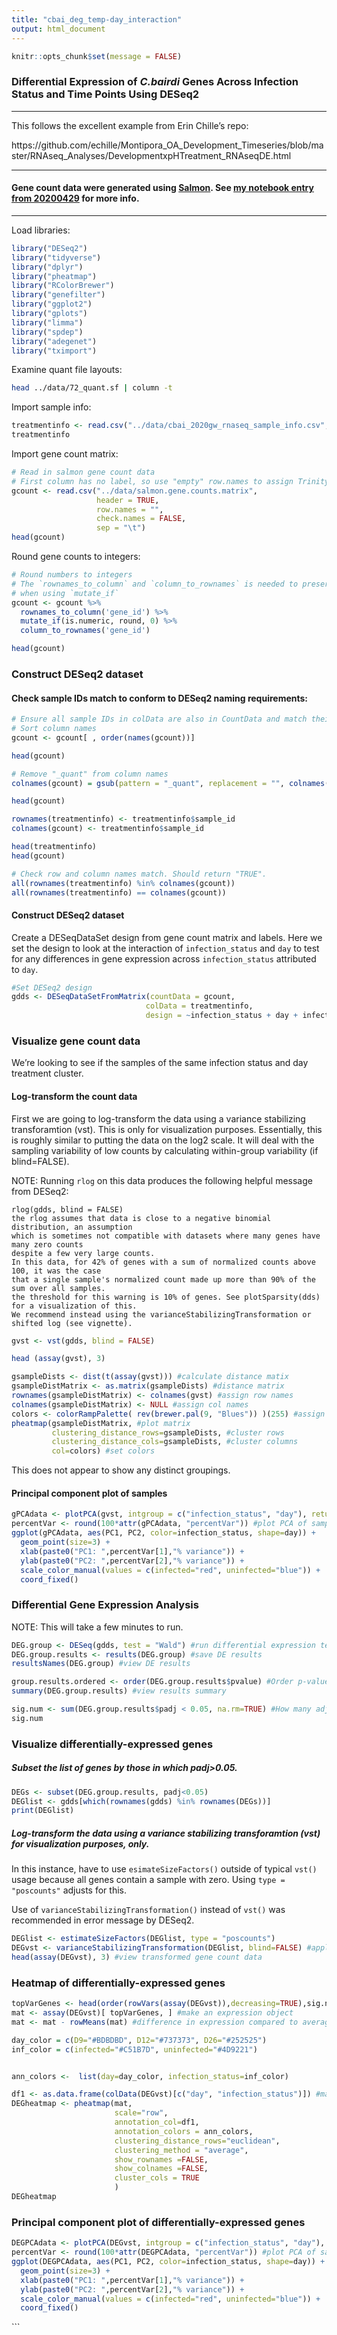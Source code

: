```yaml
---
title: "cbai_deg_temp-day_interaction"
output: html_document
---
```


```r
knitr::opts_chunk$set(message = FALSE)
```

### Differential Expression of _C.bairdi_ Genes Across Infection Status and Time Points Using DESeq2

---

This follows the excellent example from Erin Chille's repo:

https://github.com/echille/Montipora_OA_Development_Timeseries/blob/master/RNAseq_Analyses/DevelopmentxpHTreatment_RNAseqDE.html

---

#### Gene count data were generated using [Salmon](https://combine-lab.github.io/salmon/). See [my notebook entry from 20200429](https://robertslab.github.io/sams-notebook/2020/04/29/Transcript-Abundance-C.bairdi-Alignment-free-with-Salmon-Using-2020-GW-Data-on-Mox.html) for more info.


---

Load libraries:

```r
library("DESeq2")
library("tidyverse")
library("dplyr")
library("pheatmap")
library("RColorBrewer")
library("genefilter")
library("ggplot2")
library("gplots")
library("limma")
library("spdep") 
library("adegenet")
library("tximport")
```



Examine quant file layouts:

```bash
head ../data/72_quant.sf | column -t
```


Import sample info:

```r
treatmentinfo <- read.csv("../data/cbai_2020gw_rnaseq_sample_info.csv", header = TRUE, sep = ",")
treatmentinfo
```


Import gene count matrix:

```r
# Read in salmon gene count data
# First column has no label, so use "empty" row.names to assign Trinity gene IDs to row names
gcount <- read.csv("../data/salmon.gene.counts.matrix",
                   header = TRUE,
                   row.names = "",
                   check.names = FALSE,
                   sep = "\t")
head(gcount)
```


Round gene counts to integers:

```r
# Round numbers to integers
# The `rownames_to_column` and `column_to_rownames` is needed to preserve gene_id rownames
# when using `mutate_if`
gcount <- gcount %>% 
  rownames_to_column('gene_id') %>% 
  mutate_if(is.numeric, round, 0) %>% 
  column_to_rownames('gene_id')

head(gcount)
```

### Construct DESeq2 dataset

#### Check sample IDs match to conform to DESeq2 naming requirements:

```r
# Ensure all sample IDs in colData are also in CountData and match their orders
# Sort column names
gcount <- gcount[ , order(names(gcount))]

head(gcount)

# Remove "_quant" from column names
colnames(gcount) = gsub(pattern = "_quant", replacement = "", colnames(gcount))

head(gcount)

rownames(treatmentinfo) <- treatmentinfo$sample_id
colnames(gcount) <- treatmentinfo$sample_id

head(treatmentinfo)
head(gcount)

# Check row and column names match. Should return "TRUE".
all(rownames(treatmentinfo) %in% colnames(gcount))
all(rownames(treatmentinfo) == colnames(gcount))

```

#### Construct DESeq2 dataset

Create a DESeqDataSet design from gene count matrix and labels. Here we set the design to look at the interaction of `infection_status` and `day` to test for any differences in gene expression across `infection_status` attributed to `day`.

```r
#Set DESeq2 design
gdds <- DESeqDataSetFromMatrix(countData = gcount,
                              colData = treatmentinfo,
                              design = ~infection_status + day + infection_status:day)

```

### Visualize gene count data

We’re looking to see if the samples of the same infection status and day treatment cluster.

#### Log-transform the count data
First we are going to log-transform the data using a variance stabilizing transforamtion (vst). This is only for visualization purposes. Essentially, this is roughly similar to putting the data on the log2 scale. It will deal with the sampling variability of low counts by calculating within-group variability (if blind=FALSE).

NOTE: Running `rlog` on this data produces the following helpful message from DESeq2:

```
rlog(gdds, blind = FALSE)
the rlog assumes that data is close to a negative binomial distribution, an assumption
which is sometimes not compatible with datasets where many genes have many zero counts
despite a few very large counts.
In this data, for 42% of genes with a sum of normalized counts above 100, it was the case 
that a single sample's normalized count made up more than 90% of the sum over all samples.
the threshold for this warning is 10% of genes. See plotSparsity(dds) for a visualization of this.
We recommend instead using the varianceStabilizingTransformation or shifted log (see vignette).
```
```r
gvst <- vst(gdds, blind = FALSE)

head (assay(gvst), 3)
```

```r
gsampleDists <- dist(t(assay(gvst))) #calculate distance matix
gsampleDistMatrix <- as.matrix(gsampleDists) #distance matrix
rownames(gsampleDistMatrix) <- colnames(gvst) #assign row names
colnames(gsampleDistMatrix) <- NULL #assign col names
colors <- colorRampPalette( rev(brewer.pal(9, "Blues")) )(255) #assign colors
pheatmap(gsampleDistMatrix, #plot matrix
         clustering_distance_rows=gsampleDists, #cluster rows
         clustering_distance_cols=gsampleDists, #cluster columns
         col=colors) #set colors
```

This does not appear to show any distinct groupings.


#### Principal component plot of samples

```r
gPCAdata <- plotPCA(gvst, intgroup = c("infection_status", "day"), returnData=TRUE)
percentVar <- round(100*attr(gPCAdata, "percentVar")) #plot PCA of samples with all data
ggplot(gPCAdata, aes(PC1, PC2, color=infection_status, shape=day)) + 
  geom_point(size=3) +
  xlab(paste0("PC1: ",percentVar[1],"% variance")) +
  ylab(paste0("PC2: ",percentVar[2],"% variance")) + 
  scale_color_manual(values = c(infected="red", uninfected="blue")) +
  coord_fixed()
```

### Differential Gene Expression Analysis

NOTE: This will take a few minutes to run.
```r
DEG.group <- DESeq(gdds, test = "Wald") #run differential expression test by group using Wald (default)
DEG.group.results <- results(DEG.group) #save DE results
resultsNames(DEG.group) #view DE results
```

```r
group.results.ordered <- order(DEG.group.results$pvalue) #Order p-values by smallest value first
summary(DEG.group.results) #view results summary
```

```r
sig.num <- sum(DEG.group.results$padj < 0.05, na.rm=TRUE) #How many adjusted p-values were less than 0.05?
sig.num
```

### Visualize differentially-expressed genes

##### Subset the list of genes by those in which padj>0.05.
```r
DEGs <- subset(DEG.group.results, padj<0.05)
DEGlist <- gdds[which(rownames(gdds) %in% rownames(DEGs))]
print(DEGlist)
```


##### Log-transform the data using a variance stabilizing transforamtion (vst) for visualization purposes, only.

In this instance, have to use `esimateSizeFactors()` outside of typical `vst()` usage because all genes contain a sample with zero. Using `type = "poscounts"` adjusts for this.

Use of `varianceStabilizingTransformation()` instead of `vst()` was recommended in error message by DESeq2.
```r
DEGlist <- estimateSizeFactors(DEGlist, type = "poscounts")
DEGvst <- varianceStabilizingTransformation(DEGlist, blind=FALSE) #apply a variance stabilizing transforamtion to minimize effects of small counts and normalize wrt library size
head(assay(DEGvst), 3) #view transformed gene count data
```

### Heatmap of differentially-expressed genes

```r
topVarGenes <- head(order(rowVars(assay(DEGvst)),decreasing=TRUE),sig.num) #sort by decreasing sig
mat <- assay(DEGvst)[ topVarGenes, ] #make an expression object
mat <- mat - rowMeans(mat) #difference in expression compared to average across all samples

day_color = c(D9="#BDBDBD", D12="#737373", D26="#252525")
inf_color = c(infected="#C51B7D", uninfected="#4D9221")


ann_colors <-  list(day=day_color, infection_status=inf_color)

df1 <- as.data.frame(colData(DEGvst)[c("day", "infection_status")]) #make dataframe for column naming 
DEGheatmap <- pheatmap(mat,
                       scale="row",
                       annotation_col=df1,
                       annotation_colors = ann_colors,
                       clustering_distance_rows="euclidean",
                       clustering_method = "average",
                       show_rownames =FALSE,
                       show_colnames =FALSE,
                       cluster_cols = TRUE
                       ) 
DEGheatmap
```

### Principal component plot of differentially-expressed genes
```r
DEGPCAdata <- plotPCA(DEGvst, intgroup = c("infection_status", "day"), returnData=TRUE)
percentVar <- round(100*attr(DEGPCAdata, "percentVar")) #plot PCA of samples with all data
ggplot(DEGPCAdata, aes(PC1, PC2, color=infection_status, shape=day)) + 
  geom_point(size=3) +
  xlab(paste0("PC1: ",percentVar[1],"% variance")) +
  ylab(paste0("PC2: ",percentVar[2],"% variance")) + 
  scale_color_manual(values = c(infected="red", uninfected="blue")) +
  coord_fixed()
```
```

